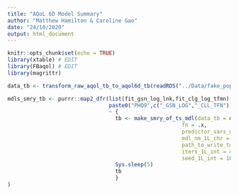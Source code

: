```yaml
---
title: "AQoL 6D Model Summary"
author: "Matthew Hamilton & Caroline Gao"
date: "24/10/2020"
output: html_document
---
```


```r
knitr::opts_chunk$set(echo = TRUE)
library(xtable) # EDIT
library(FBaqol) # EDIT
library(magrittr)
```

```r
data_tb <- transform_raw_aqol_tb_to_aqol6d_tb(readRDS("../Data/fake_pop_tb.rds"))
```


```r
mdls_smry_tb <- purrr::map2_dfr(list(fit_gsn_log_lnk,fit_clg_log_tfmn),
                                paste0("PHQ9",c("_GSN_LOG","_CLL_TFN")),
                                ~ {
                                  tb <- make_smry_of_ts_mdl(data_tb = data_tb,
                                                       fn = .x,
                                                       predictor_vars_nms_chr = c("PHQ9","SOFAS"),
                                                       mdl_nm_1L_chr = .y,
                                                       path_to_write_to_1L_chr = "../../../../../../../Data/Project/Utility_Models",
                                                       iters_1L_int = 4000L,
                                                       seed_1L_int = 1000L)
                                  Sys.sleep(5)
                                  tb
                                  }
)
```

